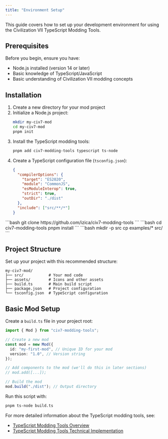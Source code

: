 ```yaml
---
title: "Environment Setup"
---
```


This guide covers how to set up your development environment for using the Civilization VII TypeScript Modding Tools.


## Prerequisites

<Check title="Prerequisites" icon="square-check" iconColor="green">
Before you begin, ensure you have:

- Node.js installed (version 14 or later)
- Basic knowledge of TypeScript/JavaScript
- Basic understanding of Civilization VII modding concepts
</Check>

## Installation

<Accordion title="Install from NPM" icon="npm">

1. Create a new directory for your mod project
2. Initialize a Node.js project:
   ```bash
   mkdir my-civ7-mod
   cd my-civ7-mod
   pnpm init
   ```
3. Install the TypeScript modding tools:
   ```bash
   pnpm add civ7-modding-tools typescript ts-node
   ```
4. Create a TypeScript configuration file (`tsconfig.json`):
   ```json title="tsconfig.json" icon="brackets-curly"
   {
     "compilerOptions": {
       "target": "ES2020",
       "module": "CommonJS",
       "esModuleInterop": true,
       "strict": true,
       "outDir": "./dist"
     },
     "include": ["src/**/*"]
   }
   ```
</Accordion>

<Accordion title="Install from GitHub" icon="github">

<Steps>
   <Step title="Clone the repository">
      ```bash
      git clone https://github.com/izica/civ7-modding-tools
      ```
   </Step>
   <Step title="Install dependencies">
      ```bash
      cd civ7-modding-tools
      pnpm install
      ```
   </Step>
   <Step title="Copy the examples to use as templates">
      ```bash
      mkdir -p src
      cp examples/* src/
      ```
   </Step>
</Steps>
</Accordion>

## Project Structure

Set up your project with this recommended structure:

``` text id="community-guides-typescript-howto-environment-setup__a58b67f3" tag="file-tree" wrap
my-civ7-mod/
├── src/           # Your mod code
├── assets/        # Icons and other assets
├── build.ts       # Main build script
├── package.json   # Project configuration
└── tsconfig.json  # TypeScript configuration
```

## Basic Mod Setup

Create a `build.ts` file in your project root:

``` typescript title="build.ts" icon="code" id="community-guides-typescript-howto-environment-setup__7d1a1c60" tag="code-snippet"
import { Mod } from "civ7-modding-tools";

// Create a new mod
const mod = new Mod({
  id: "my-first-mod", // Unique ID for your mod
  version: "1.0", // Version string
});

// Add components to the mod (we'll do this in later sections)
// mod.add([...]);

// Build the mod
mod.build("./dist"); // Output directory
```

Run this script with:

``` bash icon="terminal" id="community-guides-typescript-howto-environment-setup__d012d849" tag="shell"
pnpm ts-node build.ts
```

For more detailed information about the TypeScript modding tools, see:

- [TypeScript Modding Tools Overview](/community/guides/typescript/typescript-overview)
- [TypeScript Modding Tools Technical Implementation](/community/guides/typescript/typescript-technical)
